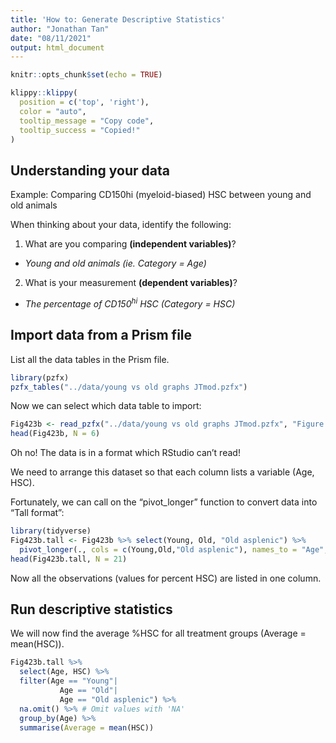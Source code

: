 ```yaml
---
title: 'How to: Generate Descriptive Statistics'
author: "Jonathan Tan"
date: "08/11/2021"
output: html_document
---
```


```r
knitr::opts_chunk$set(echo = TRUE)
```

```r
klippy::klippy(
  position = c('top', 'right'),
  color = "auto",
  tooltip_message = "Copy code",
  tooltip_success = "Copied!"
)
```

## Understanding your data

Example: Comparing CD150hi (myeloid-biased) HSC between young and old animals

When thinking about your data, identify the following:

1. What are you comparing **(independent variables)**?
 + *Young and old animals (ie. Category = Age)*

2. What is your measurement **(dependent variables)**?
  + *The percentage of CD150^hi^ HSC (Category = HSC)*
  
## Import data from a Prism file
List all the data tables in the Prism file.

```r
library(pzfx)
pzfx_tables("../data/young vs old graphs JTmod.pzfx")
```

Now we can select which data table to import:
```r
Fig423b <- read_pzfx("../data/young vs old graphs JTmod.pzfx", "Figure 4.2.3B")
head(Fig423b, N = 6)
```

Oh no! The data is in a format which RStudio can't read!

We need to arrange this dataset so that each column lists a variable (Age, HSC).

Fortunately, we can call on the "pivot_longer" function to convert data into "Tall format":
```r
library(tidyverse)
Fig423b.tall <- Fig423b %>% select(Young, Old, "Old asplenic") %>%
  pivot_longer(., cols = c(Young,Old,"Old asplenic"), names_to = "Age", values_to = "HSC") ## Concatenate columns (Young, Old, Old Asplenic) into one column (age)
head(Fig423b.tall, N = 21)
```

Now all the observations (values for percent HSC) are listed in one column.

## Run descriptive statistics
We will now find the average %HSC for all treatment groups (Average = mean(HSC)).
```r
Fig423b.tall %>% 
  select(Age, HSC) %>%
  filter(Age == "Young"|
           Age == "Old"|
           Age == "Old asplenic") %>% 
  na.omit() %>% # Omit values with 'NA'
  group_by(Age) %>% 
  summarise(Average = mean(HSC))
```

